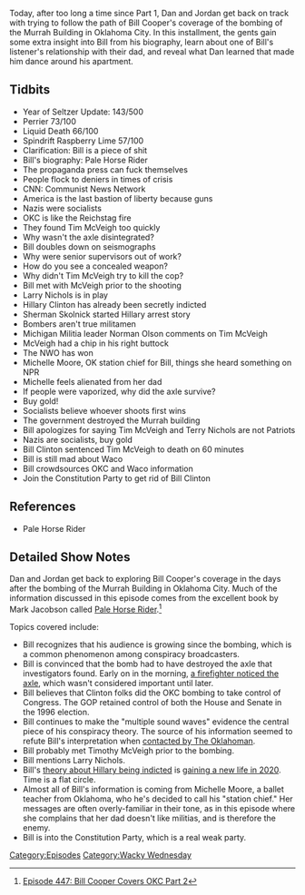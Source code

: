 {{Episode
    | title             = Bill Cooper Covers OKC Part 2
    | caption           = [https://knowledgefight.libsyn.com/447-bill-cooper-covers-okc-part-2 Listen to this episode on Libsyn]
    | episodeNumber     = 447
    | length            = 01:38:10
    | airDate           = June 22, 2020
    | coverageStartDate = April 24, 1995
    | coverageEndDate   = April 26, 1995
    | episodeType       = [[:Category:Wacky Wednesday|Wacky Wednesday]]
    | appearance        = [[Bill Cooper]], [[Timothy McVeigh]], [[Larry Nichols]], [[Hillary Clinton]], [[Sherman Skolnick]], [[Norman Olson]], [[Michelle Moor]], [[Terry Nichols]], [[Bill Clinton]]
    | beverage          = Perrier; Liquid Death; Spindrift Raspberry Lime
    | previousEpisode   = [[446: The Super Alpha Male Championship]]
    | nextEpisode       = [[448: June 21-22, 2020]]
}}

{{Stub}}

Today, after too long a time since Part 1, Dan and Jordan get back on track with trying to follow the path of Bill Cooper's coverage of the bombing of the Murrah Building in Oklahoma City. In this installment, the gents gain some extra insight into Bill from his biography, learn about one of Bill's listener's relationship with their dad, and reveal what Dan learned that made him dance around his apartment.

==Tidbits==

*Year of Seltzer Update: 143/500
*Perrier 73/100
*Liquid Death 66/100
*Spindrift Raspberry Lime 57/100
*Clarification: Bill is a piece of shit
*Bill's biography: Pale Horse Rider
*The propaganda press can fuck themselves
*People flock to deniers in times of crisis
*CNN: Communist News Network
*America is the last bastion of liberty because guns
*Nazis were socialists
*OKC is like the Reichstag fire
*They found Tim McVeigh too quickly
*Why wasn't the axle disintegrated?
*Bill doubles down on seismographs
*Why were senior supervisors out of work?
*How do you see a concealed weapon?
*Why didn't Tim McVeigh try to kill the cop?
*Bill met with McVeigh prior to the shooting
*Larry Nichols is in play
*Hillary Clinton has already been secretly indicted
*Sherman Skolnick started Hillary arrest story
*Bombers aren't true militamen
*Michigan Militia leader Norman Olson comments on Tim McVeigh
*McVeigh had a chip in his right buttock
*The NWO has won
*Michelle Moore, OK station chief for Bill, things she heard something on NPR
*Michelle feels alienated from her dad
*If people were vaporized, why did the axle survive?
*Buy gold!
*Socialists believe whoever shoots first wins
*The government destroyed the Murrah building
*Bill apologizes for saying Tim McVeigh and Terry Nichols are not Patriots
*Nazis are socialists, buy gold
*Bill Clinton sentenced Tim McVeigh to death on 60 minutes
*Bill is still mad about Waco
*Bill crowdsources OKC and Waco information
*Join the Constitution Party to get rid of Bill Clinton

==References==

*Pale Horse Rider

==Detailed Show Notes==

Dan and Jordan get back to exploring Bill Cooper's coverage in the days after the bombing of the Murrah Building in Oklahoma City. Much of the information discussed in this episode comes from the excellent book by Mark Jacobson called [https://www.amazon.com/dp/B00OQS4DYQ/ref=dp-kindle-redirect?_encoding=UTF8&btkr=1 Pale Horse Rider].<ref>[https://knowledgefight.com/research/2020/6/23/episode-447-bill-cooper-covers-okc-part-2 Episode 447: Bill Cooper Covers OKC Part 2]</ref>

Topics covered include:

*Bill recognizes that his audience is growing since the bombing, which is a common phenomenon among conspiracy broadcasters.
*Bill is convinced that the bomb had to have destroyed the axle that investigators found. Early on in the morning, [https://www.the-review.com/news/20200417/25-years-later-canal-fulton-officer-remembers-oklahoma-bombing a firefighter noticed the axle], which wasn't considered important until later.
*Bill believes that Clinton folks did the OKC bombing to take control of Congress. The GOP retained control of both the House and Senate in the 1996 election.
*Bill continues to make the "multiple sound waves" evidence the central piece of his conspiracy theory. The source of his information seemed to refute Bill's interpretation when [https://oklahoman.com/article/2500802/conspiracy-theories-flourish-on-radical-shortwave-radio contacted by The Oklahoman].
*Bill probably met Timothy McVeigh prior to the bombing.
*Bill mentions Larry Nichols.
*Bill's [https://www.washingtonpost.com/archive/politics/1995/07/09/oklahoma-bombing-conspiracy-theories-ripple-across-the-nation/4aa19b55-7004-41d9-b840-f0e486adadd3/ theory about Hillary being indicted] is [https://www.factcheck.org/2019/03/baseless-oklahoma-city-bombing-conspiracy-theory/ gaining a new life in 2020]. Time is a flat circle.
*Almost all of Bill's information is coming from Michelle Moore, a ballet teacher from Oklahoma, who he's decided to call his "station chief." Her messages are often overly-familiar in their tone, as in this episode where she complains that her dad doesn't like militias, and is therefore the enemy.
*Bill is into the Constitution Party, which is a real weak party.

[[Category:Episodes]]
[[Category:Wacky Wednesday]]